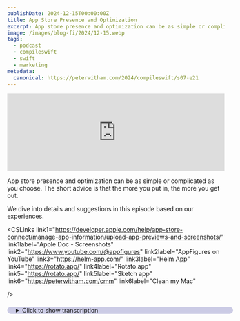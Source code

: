 ```yaml
---
publishDate: 2024-12-15T00:00:00Z
title: App Store Presence and Optimization
excerpt: App store presence and optimization can be as simple or complicated as you choose.
image: /images/blog-fi/2024/12-15.webp
tags:
  - podcast
  - compileswift
  - swift
  - marketing
metadata:
  canonical: https://peterwitham.com/2024/compileswift/s07-e21
---
```



<iframe
  width="100%"
  height="180"
  frameborder="no"
  scrolling="no"
  seamless=""
  src="https://share.transistor.fm/e/fcea3da7"
></iframe>

<Player />

App store presence and optimization can be as simple or complicated as you choose. The short advice is that the more you put in, the more you get out.

We dive into details and suggestions in this episode based on our experiences.

<CSLinks
  link1="https://developer.apple.com/help/app-store-connect/manage-app-information/upload-app-previews-and-screenshots/"
  link1label="Apple Doc - Screenshots"
  link2="https://www.youtube.com/@appfigures"
  link2label="AppFigures on YouTube"
  link3="https://helm-app.com/"
  link3label="Helm App"
  link4="https://rotato.app/"
  link4label="Rotato.app"
  link5="https://rotato.app/"
  link5label="Sketch app"
  link6="https://peterwitham.com/cmm"
  link6label="Clean my Mac"

/>

<details>
  <summary
    style="
     margin-top: 20px;
     margin-bottom: 80px;
     padding-left: 20px;
     border-radius: 10px;
     border-width: 1px;
     border-color: rgb(255,255,255,0.2);
     width: 100%;
     background-color: rgb(0, 0, 128, 0.2);
"
  >Click to show transcription</summary>

#### Transcription

<cite>Peter:</cite>
<time>00:02</time>
<p>What's up, everybody? Welcome to another episode of The Compile Swift Podcast. I'm your host, Peter Witham, and your other host is</p>
<cite>Geoff:</cite>
<time>00:09</time>
<p>Hi. I'm Geoff Pedo. I don't know.</p>
<cite>Peter:</cite>
<time>00:11</time>
<p>I think we'll just go with</p>
<cite>Geoff:</cite>
<time>00:12</time>
<p>I don't know why this was suddenly like The hardest question. I don't know how to introduce myself on this podcast. Yeah.</p>
<cite>Peter:</cite>
<time>00:18</time>
<p>This week, we are talking about App Store presence, which can be as simple or as complicated, I guess, as you want it to be. But there are some rules that you have to fall in line with and also just some pretty good common sense. So we're gonna dive into it here, but first of all, Geoff, we've gotta do the obligatory thing everyone does. What did you do this week, sir?</p>
<cite>Geoff:</cite>
<time>00:42</time>
<p>I've been finally getting back into developing some of the other apps that I have on the App Store ever since releasing Bark. That's kind of been my main focus. And, I've gotten a little bit back into updating black highlighter. How about you? I know that this is related to our topic.</p>
<cite>Peter:</cite>
<time>01:00</time>
<p>It is. So hold on to your hats, folks. This week, I shipped my update for job finder tracker 1.2. I know I know. It is months months overdue.</p>
<cite>Peter:</cite>
<time>01:12</time>
<p>I finally shipped it. And yes, that is what I've got to contribute to this week's conversation here because it is very very relevant to to some of the topic in which I updated screenshots and all sorts of things and and really tried to do a better job of it this time around. So let's start here. App Store presence. What what does it even mean, Geoff?</p>
<cite>Peter:</cite>
<time>01:36</time>
<p>What what what is App Store presence?</p>
<cite>Geoff:</cite>
<time>01:39</time>
<p>Yeah. So I think what we're calling App Store presence is basically, how does your app appear on the App Store? What are you telling users? What are you showing users to try and get them to download your app? There's some amount of this that falls under the bucket of App Store optimization, but also there's a lot of kind of what is just the bare minimum.</p>
<cite>Geoff:</cite>
<time>02:01</time>
<p>What are you having to or what are you showing to users? What do you have to show to users? What are you choosing to show to users? Kind of all of the the basics that you are to tell them about the app, and then at the next level, try to sell them on the app. And, hey, you should you should check out this app.</p>
<cite>Geoff:</cite>
<time>02:17</time>
<p>Here's why you should do that.</p>
<cite>Peter:</cite>
<time>02:18</time>
<p>Yeah. Now there are certain things, and and this is one of those, you know, again, you can put as little or as much effort into this as you want. However, there are certain requirements you have to fulfill, basically before Apple will even let you submit it for review, right. So, you know, there are some things here and we'll we'll go through them, but I'll just give you a very quick list and then we'll we'll talk about some specific subjects. Some are self explanatory, I think.</p>
<cite>Peter:</cite>
<time>02:48</time>
<p>So for example, right, there's some text elements naturally, right, that you will be expected to provide an app name. Now that app name is a free form text entry field, but you know you really don't want to use a name that somebody already has because it's gonna make it that much harder, and we've all seen in the store as well, right? People try to make twist and make them clever, and and I think my advice, and Geoff you may disagree, but my advice is it's kind of like domain names. Don't try and be clever, right, because if you don't make it obvious, number 1, it's less likely to come up in the search, and number 2, it's less likely for people to remember it. Right?</p>
<cite>Geoff:</cite>
<time>03:34</time>
<p>Make something that you can find. Make something that you can search for. You can definitely add additions to your to your app in the App Store. I mean so for example, Kineo is my app's actual name. It's the name that you'll see on my social media on the website for it and everything.</p>
<cite>Geoff:</cite>
<time>03:52</time>
<p>But in the App Store, it's Kineo flip book animations, because you wanna have a a little bit there even if a user is just picking it out of the list or they're trying to see it in search results that they're going, oh, yes, it's this Kineo versus maybe there's another Kineo out there, or maybe they see it in the list and they're like, well, I I don't know what Kineo is. Why would this be the kind of thing that I would want? So, yeah, I I would still say that your app name doesn't have to just be your name. You do want it to kind of be almost as much a first impression on the user as your app icon is.</p>
<cite>Peter:</cite>
<time>04:26</time>
<p>Yeah. Right. And if I remember rightly, the app name that you have in the store does not have to exactly match the app name that you would see on the icon in the home screen. Right? If I remember rightly.</p>
<cite>Geoff:</cite>
<time>04:41</time>
<p>Yeah. That's correct.</p>
<cite>Peter:</cite>
<time>04:43</time>
<p>Now, you know, don't go making them 2 completely different things because you might get dinged for that. But, so for example, right, your app name might be job finder tracker. Don't bother using it. I've already used it. On the icon, I could just have like job tracker or something like that, right, to give you an example.</p>
<cite>Peter:</cite>
<time>05:01</time>
<p>So the next one, I actually didn't use, previously, but I've used it this time around, which is the subtitle. It is an optional one and I've seen people kind of use it for almost like a short tagline because you're only allowed 30 characters on both of these, by the way. Right? But I this is the first time I bothered to put in a subtitle. What about you?</p>
<cite>Peter:</cite>
<time>05:25</time>
<p>Do you always put a subtitle in?</p>
<cite>Geoff:</cite>
<time>05:28</time>
<p>I I always, 100% of the time, use a subtitle. It is basically just another thing that shows up on almost every case where you're seeing your app's name. And so it's just another way of letting people know, yes. Hey. This is the app that you're looking for.</p>
<cite>Geoff:</cite>
<time>05:44</time>
<p>And we'll get into some of the ASO stuff later, but, your app name and app subtitle are very important for that as well.</p>
<cite>Peter:</cite>
<time>05:51</time>
<p>Yeah. And then the next one, super important, of course, is the description. Now you've got 4,000 characters for that, but my advice would be get in to the description. Everything you feel you need to get in there. Don't do more than you you need to, right.</p>
<cite>Peter:</cite>
<time>06:11</time>
<p>Don't try and fill it with stuff just to make it sound good or, you know, thinking that it's gonna work with ASO and and things like that, right. Because I feel like the the longer the description is, the more likely people might be to move on because, you know, you don't want to sit there and read paragraphs and paragraphs of text, but you should put in there, hey, list all the features, for example, right? But make it complement, I think, things like the the screenshots and or videos, which we'll talk about here briefly in a moment. I don't think you should, you know, don't don't go writing a book on this thing, right?</p>
<cite>Geoff:</cite>
<time>06:51</time>
<p>I I agree, but I disagree. And I'll say that I think that you should aim to fill as much of it as possible. That is I'm being very much a hypocrite in here because, especially some of my apps, like, black highlighter have very little in them. That is something that I want to work on. But I do think the answer is, a, do fill a lot of this out, but, b, make it easily skimmable.</p>
<cite>Geoff:</cite>
<time>07:14</time>
<p>Make it so that users can find the information that they want kind of quickly and easily. But you do wanna put a lot in there because, again, everything that you have on the app store is your chance to tell the user, hey, this is the app that you want. And so you can go in there and you can have, like, a frequently asked questions. You can have all of your list of features, like you said. You can have, you know, your business model, if that's important to to the user.</p>
<cite>Geoff:</cite>
<time>07:41</time>
<p>Like, oh, yeah. No. This is a subscription app. Like, all of that kind of stuff can be in there. Just I would say, you'll see this in a lot of other apps that you have kind of like these big titles or new lines that separate stuff or, you know, just ton of asterisks or something to to kind of call it out.</p>
<cite>Geoff:</cite>
<time>08:01</time>
<p>Have good, easily skimmable headlines. So that yeah. You're you're right in that you don't want to be reading it paragraph by paragraph and and reading a whole book in here. But if you have instead a set of chapter markers, then you can kind of hop directly to the part in the book that you want to.</p>
<cite>Peter:</cite>
<time>08:19</time>
<p>Yeah. Or, you know, another good one is bullet lists. Right? If you can get, you know, maybe at the front, now that I think about it, you know, at the top maybe put a list a bullet list of all the super important key things and then if there are some that you really want to focus on, you know, go into a few some details underneath maybe something like that. But it actually is surprising how quickly you could fill 4,000 characters if you tried.</p>
<cite>Peter:</cite>
<time>08:46</time>
<p>Right?</p>
<cite>Geoff:</cite>
<time>08:47</time>
<p>Yeah. Exactly.</p>
<cite>Peter:</cite>
<time>08:48</time>
<p>Same that there's another one here, what's new. Now the what's new I obviously tend to think of as, hey, what's new in this release, right? So whilst you've got 4</p>
<cite>Geoff:</cite>
<time>08:59</time>
<p>That's what it is.</p>
<cite>Peter:</cite>
<time>08:59</time>
<p>Yeah. Whilst you've got 4,000 characters, you know, unless you've done massively extensive work, I would imagine you're probably not gonna, you know, overfill this thing, right. So by all means highlight the new things. Like, for example, in my job find a tracker app, I've just added an import resume feature, but I would highlight I would use the what's new to highlight, hey, this is a this is a big deal, right, in this release, things like that. You know, what I don't like to see is, and you see this on a lot of apps, not gonna name any, but many of the ones a lot of people use, every time it's like bug fixes.</p>
<cite>Peter:</cite>
<time>09:43</time>
<p>It's nice that you're telling the user, hey, I fixed a bunch of bugs but it's not really making the user go, oh, this is great. I I gotta get this. Right? You know, it's like a wasted opportunity there is what I think. Hey, folks.</p>
<cite>Peter:</cite>
<time>09:56</time>
<p>If you like what you're hearing in this podcast and you wanna help this podcast to continue going forward and having great guests and great conversations, I invite you to become a Patreon supporter. You can go to patreon.comforward/compile swift where you will get ad free versions of the podcast along with other content.</p>
<cite>Geoff:</cite>
<time>10:16</time>
<p>Yep. I I do think that the reason you see that and and kind of, part of this one and and why I'll say this one is less important is this is something that at most is going to be seen by people who already use your app. It's very rare that somebody who has not downloaded your app is going to look at these release notes at all. And even the people who do have your app, in a lot of cases, most people have just automatic updates turned on, and so they won't see these notifications either. Yeah.</p>
<cite>Geoff:</cite>
<time>10:47</time>
<p>I think it's good to write them so that if people are really worried about a specific feature or a specific bug, they can go and look and find that information if they need to. So I think there is a benefit to having something here, for kind of your most dedicated users. But I since this isn't really seen as kind of the main presence of your app, I do think it's it this would be if you have to find somewhere to Slack on a little bit, this might be a place to to</p>
<cite>Peter:</cite>
<time>11:19</time>
<p>Yeah. Now I I I agree that, you know, let's say for example, that you've got some bug, right, your your app has a login system and there was some bug that made it difficult for users to log in in the last version and you fixed it in this one and you've got a lot of reviews or a lot of complaints mentioning it, that is a good place to point out, hey, look, you know, bug fix hugely fixed this login bug, right. So, you know, take advantage of it there, especially, like I say, if you've got a bunch of reviews or something or, you know, requests for features from users, that is a good place to to put them in there and and buy yourself some goodwill. Right?</p>
<cite>Geoff:</cite>
<time>12:06</time>
<p>And and I think that the there is a benefit to writing these even if it's not the app store that you're writing them for. You can also obviously have these notes on your website. You can link to them from your social media. And so it's it's good to have these additional release notes just so that you can tell your users about them, but it may not necessarily be something that you're super gonna be highlighting on your App Store page itself.</p>
<cite>Peter:</cite>
<time>12:30</time>
<p>Like, for example, I'm sure many of us do this. Right? I have a file. I think it's just a text file. I keep the, you know, the what's new and the release notes and all that kind of thing.</p>
<cite>Peter:</cite>
<time>12:43</time>
<p>I keep them all for all the previous versions so that I can reference back to it myself, you know. Sometimes it can be like, oh shoot, when did I fix that? Okay. Yeah, it was version 1.7. The next one is, another, you know, important one with a with I think an interesting character limit.</p>
<cite>Peter:</cite>
<time>13:03</time>
<p>So it's keywords and you've only got a 100 characters. Now you can put in here anything you want as a keyword, but a 100 characters fills up super quick. Now, I do understand this is a good way to prevent keyword spam and trying to hijack other people's apps by copying what they've done or, again, trying to be clever. Right? But I actually find a 100 characters because I went through this yesterday when I was filling in the details for the update for my app.</p>
<cite>Peter:</cite>
<time>13:36</time>
<p>A 100 characters is not a lot of keywords at all. Right?</p>
<cite>Geoff:</cite>
<time>13:39</time>
<p>Yeah. And that's especially so considering that when you're entering in these keywords, they've all gotta be comma separated. And those commas count in characters too.</p>
<cite>Peter:</cite>
<time>13:49</time>
<p>And the space after the camera. The space after the comma.</p>
<cite>Geoff:</cite>
<time>13:52</time>
<p>Well, don't don't don't include the space after the comma. That's that's the answer there. Don't don't include them. There are a lot of ways to kind of optimize this. I think one of the resources that we'll link to later is going to kind of have some of that information for you.</p>
<cite>Geoff:</cite>
<time>14:07</time>
<p>But yeah, there are ways to optimize this keyword list, but at the same time it is very limited by design, and you kinda have to find ways to get around that.</p>
<cite>Peter:</cite>
<time>14:17</time>
<p>Yeah. Yes. So when I was doing mine, I was testing out at all and and we'll get into some of that later, but, it was suggesting keywords based on, you know, essentially what I'd filled in already, the description and everything else. So what its suggestions were really good, but I couldn't use all of the really good ones because they just couldn't get them all in there and at the same time it it had put a space after the comma and then I realized I was like, oh wait, if I take those out they're still perfectly, legitimately work as keywords and I've captured back some characters. You know, whereas the reason I say it like that is, like, in the web world and things like that, I tend to put a space after them because it doesn't matter.</p>
<cite>Peter:</cite>
<time>15:06</time>
<p>Right? So so, yeah, I that one bit me and I got okay. I only got one extra word in, but hell, that could make all the difference. Right?</p>
<cite>Geoff:</cite>
<time>15:15</time>
<p>I I I know another important one that a lot of people overlook is, don't plural ize your keywords. Mhmm. Don't have barcodes in there when barcode would work fine. That's that's an extra s character that you can save for somewhere else.</p>
<cite>Peter:</cite>
<time>15:30</time>
<p>Yeah. And and that's another one where in the web world, it used to train your brain to think the other way. Put barcodes to cover barcodes and barcode. Right? So, again, when I started doing this, I I came in.</p>
<cite>Peter:</cite>
<time>15:45</time>
<p>I'm like, oh, yeah. Keywords, web, da da da, and then very quickly realized, nope. Don't need to do any of that.</p>
<cite>Geoff:</cite>
<time>15:51</time>
<p>So those are some of the the basic fields that you have for your app. And then you gotta get into some of the slightly more complicated, more calculated parts of your app presence. And these two things are kind of like a survey driven feature, and those are the privacy nutrition label and the age rating of your apps. And for both of these, you kinda go into a section in App Store Connect and Apple just asks you a ton of questions. They go, do you share any data with 3rd parties?</p>
<cite>Geoff:</cite>
<time>16:21</time>
<p>Do you collect any data in the first place? What kinds of data do you collect? What do you do with them? Is it shared with other apps? Is it mingled with other apps?</p>
<cite>Geoff:</cite>
<time>16:32</time>
<p>Is it connected in any way to the user's actual identity? We'll ask you a ton of those questions. That's for the privacy nutrition label. For the age rating, they'll do stuff like, does your app have any simulated gambling, simulated violence, that kind of thing? And, basically, you'll answer all of these questions, and then Apple will give you a final result at the end of them, whether that's your age rating, you know, it's, oh, it's a 4 plus app versus a 17 plus app versus whatever.</p>
<cite>Geoff:</cite>
<time>16:59</time>
<p>Your privacy nutrition label, it's a lot more complicated. It'll say, like, here's the individual bits of data that you collect, that kind of thing. But these are very much tools that you only have to go through them once per app, and then if anything major changes, you know, you can't. Oh, yeah. My app is totally innocent, and it's it's 4, and then you turn it into a blackjack app the next update.</p>
<cite>Geoff:</cite>
<time>17:19</time>
<p>Apple will go, hang on a minute. This isn't a 4 plus app anymore. But by and large, you don't have to update, or you don't have to touch this again once you've done it the first time.</p>
<cite>Peter:</cite>
<time>17:27</time>
<p>And I really like the way that they've done that because it takes a lot of the ambiguity out of it, takes a lot of the guesswork for for maybe some people just don't know. Right, these answers. And, by giving you a series of questions and then essentially generating this for you, I think is a really nice way to do it. I'd love to see, you know, other things, come along this route because it just simplifies it and it also gives me, as the potential downloader purchaser in the store, a standard way of reading and seeing these things, you know, across all the apps that I'm comfortable with and certainly gives a great feeling of trust as well, right. Now you're quite right as you point out, you know, hey, just like with anything else, if you intentionally or unintentionally make a mistake or try to scam the system, Apple will more than likely let you know at some point.</p>
<cite>Peter:</cite>
<time>18:31</time>
<p>And you know, like I say, I love the way they do these, especially because a lot of it can sound if you're new to doing these things or maybe not very experienced about publishing apps, a lot of it can sound really intimidating when you read through and you're like, oh, this just sounds pretty heavy duty, right? So just doing these questionnaires, and getting through them very quickly, I find is actually a really good way and in some ways a lot easier to get along with than than say like some of the Google Play Store.</p>
<cite>Geoff:</cite>
<time>19:02</time>
<p>Yeah. And contrary to, some of our other experiences with, developer tools, these are very good at having a lot of nice documentation and really explaining everything that you need to know. You get in there and you're like, okay. Well, what does tracking mean? And they have a ton of documentation of, like, okay.</p>
<cite>Geoff:</cite>
<time>19:23</time>
<p>Well, this is the exact thing by we mean by tracking or by collecting or by whatever. This is what we mean by user data versus identity data, rough location versus precise location, that kind of thing. That they are very good at saying, no. This is exactly what you're collecting or this is exactly what you're not collecting, and helping you to answer these questions. It's not something where they're like, well, I don't know.</p>
<cite>Geoff:</cite>
<time>19:45</time>
<p>Just put in whatever and, well, maybe you got it right, maybe you didn't,</p>
<cite>Peter:</cite>
<time>19:48</time>
<p>and we're only gonna figure</p>
<cite>Geoff:</cite>
<time>19:49</time>
<p>this out at review time. Yeah. Yeah. I think once you've you know, a lot</p>
<cite>Peter:</cite>
<time>19:53</time>
<p>of this, once you've done it a couple of times, you you get the flow and feel pretty pretty confident with it and, you know, you know what's coming. And also once you've done this once and passed app review, you know, from then on out you're, for the most part, probably tweaking. Right? And so you you've only got to do this hard work once, but next time you do some other app or whatever, you you know, this becomes very comfortable very quickly. And there are some third party tools out there, again, we'll talk about them later, that help you work with a lot of this stuff.</p>
<cite>Peter:</cite>
<time>20:31</time>
<p>So you don't have to necessarily do it in App Store Connect, but I think, it is, you know, it's worthwhile doing it in App Store Connect to begin with when you're first starting out and learning learning the portal and learning how this works, but again we'll talk about that a little bit later on. What's up everybody? I want to tell you about CleanMyMac by Macport. Now I have been using this for years, So many years that I don't even remember at this point. But if you're a Mac user and you don't have this tool, trust me, you need it.</p>
<cite>Peter:</cite>
<time>21:07</time>
<p>So let me tell you what you can do with this. Now, when I open up the application, not only is the UI absolutely gorgeous but I've run SmartCare and all I got to do is open the app, click on SmartCare and hit the scan button. Now, when I do that, what's gonna happen it's gonna analyse my system and it's gonna go through and it's gonna look for junk. It's gonna check to make sure that I don't have any malware or anything like that on my Mac. It's gonna run some performance checks.</p>
<cite>Peter:</cite>
<time>21:39</time>
<p>It's gonna go through and check for application updates and then it's also gonna give me the option to look at what I would call the clutter on my machine, kind of my files, right? The stuff that that I put there and I'm not kidding you every time I run this and I run this at least once a week, it will find at least a couple of gigs worth of junk files to clean out. And all I gotta do is to tell it go ahead and run and it'll clean out the junk files. The other day when I ran it, it found 6 gig of files and believe me when I tell you I am meticulous about keeping junk off of my machine and it will just find this stuff splattered all over different folders and then it'll run the performance checks like I say and it'll just look and see if there's anything that it thinks needs to be done. It'll let me know about any app updates and I can just have it update them for me.</p>
<cite>Peter:</cite>
<time>22:36</time>
<p>Now on top of that, there are other tabs. There's the cleanup tab and it'll go in there and you can tell it to do various cleanup operations for you. Again, it's gonna run an analysis. As developers, we all know about Xcode and how much space it takes up, but you will be amazed about the amount of files that can build up and caches over time that you just don't think about and you know, they just don't clean themselves up very well and again, it'll go through there and save me gigabytes of space. It's absolutely unbelievable.</p>
<cite>Peter:</cite>
<time>23:12</time>
<p>The performance tab is fantastic. It'll run things like flushing the DNS for me and it'll run the maintenance scripts. It'll check disk permissions for issues there and all of those things to give you every ounce of performance out of your machine. And if all of this sounds good to you and it should if you're a Mac user, like I say, I consider this like one of my first installs. You can go to petawhidham.comforward/cmm and that's gonna jump you to the right spot where you can go in and you can try out CleanMyMac.</p>
<cite>Peter:</cite>
<time>23:45</time>
<p>You'll get a 7 day free trial. Personally, like I say every time they bring out a new version, it's an instant upgrade for me. So again, go to peterwedham.comforward/ cmm and get started with Clean My Mac today. So let's move on to the visuals and, you know, you've got I think you've got some pretty good options here. So we'll sort of break these down between us.</p>
<cite>Peter:</cite>
<time>24:13</time>
<p>First one, first real obvious one, we'll all have seen them, screenshots. Now, you can do up to 10 screenshots. They have simplified this process over time. It used to be that you had to provide a whole bunch of different sizes for a whole bunch of different devices and, of course, as the iPhone range grew and the iPad range grew, you know, it got to be a real frankly pain in the butt because you're like, oh my god because you have to, you have to very much meet the requirements here even down to the pixel size of the file, which believe me folks, it sounds easy to begin with, but I I don't know about you, Geoff, but I've done this so many times in the past, then you upload them and you're like, ah, crap. I'm I'm like 1 pixel off in in one direction and it won't accept you.</p>
<cite>Geoff:</cite>
<time>25:05</time>
<p>And and and yeah. And it was it wasn't even just pixels. It was like the content of the images as well was always super weird. You know? If you, were doing even entirely custom screenshots that have, you know, the text over them, and they've got the backgrounds to them.</p>
<cite>Geoff:</cite>
<time>25:23</time>
<p>And then you have, like, your app framed inside of a phone on the thing. One of the things that they would ding you for is, oh, well, on your large size images, you have the notch on your iPhone. And then on small size images, you also still have the notch because you just copied and pasted them. And, oh, actually, the small size image, it needs to have the whole, like, little forehead icon. You can't show, a notched iPhone on the smaller screen size.</p>
<cite>Geoff:</cite>
<time>25:49</time>
<p>And it was just like, why do we have to do all of these? And, it was even more hilarious on the iPads where it was, like, okay. Well, the iPad looks almost identical if you, like, simplify it enough. It looks almost identical between the 2, as long as you just, like, don't ever show the bottom of the iPad. And so that was the trick that I got away with for the longest time.</p>
<cite>Geoff:</cite>
<time>26:11</time>
<p>It's just, like, oh, yeah. You're just showing the top part of the iPad, and you cut off the bottom so that they can't see that you don't have a home button. And, it it works it works great for that. I was</p>
<cite>Peter:</cite>
<time>26:20</time>
<p>gonna say yeah. People tend not to notice, like, you know, where the power button is on the side and the volume buttons. But as soon as you start putting in the home button on devices that don't have the home button or the reverse, yeah, suddenly people get real touchy about this.</p>
<cite>Geoff:</cite>
<time>26:40</time>
<p>Yeah. And so yeah. Thankfully, that is now no longer the case per device family, I guess. So you need 1 screenshot size for the iPhone, 1 screenshot size for the iPad, 1 screenshot size for the Apple Watch. Presume the same is true for the Mac and tvOS.</p>
<cite>Geoff:</cite>
<time>26:59</time>
<p>I don't have any tvOS app. I don't know.</p>
<cite>Peter:</cite>
<time>27:01</time>
<p>Yeah. I don't know. Does anyone have any TV?</p>
<cite>Geoff:</cite>
<time>27:06</time>
<p>For those kinds of device families, yeah, you only need 1 screenshot size per device. Yeah.</p>
<cite>Peter:</cite>
<time>27:11</time>
<p>So thank you.</p>
<cite>Geoff:</cite>
<time>27:12</time>
<p>That is significantly nicer in terms of getting that done at the end of the what is often a a long development.</p>
<cite>Peter:</cite>
<time>27:19</time>
<p>Yeah. No. I don't know about you, but I sort of, you know, learned the hard way to be like, okay. What I need to do is just start. In my case, I use Affinity Designer and Sketch.</p>
<cite>Peter:</cite>
<time>27:32</time>
<p>So I made myself the pixel perfect templates and I go to those every time and so it's like here's my space, fit them in there, great, You know, export 1 to 1. I should be good to go. You know?</p>
<cite>Geoff:</cite>
<time>27:47</time>
<p>Yeah. And and, yeah, that that is my tip as well. I I know we're gonna get into tools a little bit later. But, yeah, it's you can, in theory, and what Apple even, like, originally said, like, you should do is just take a screenshot of your app and upload that. It's, a, much harder to do, honestly, and, b, like, it doesn't look as good, as just taking your screenshots at whatever size you want, putting them into a design tool like Sketch or Figma or Affinity Designer or whatever.</p>
<cite>Geoff:</cite>
<time>28:21</time>
<p>And and kind of just, you know, placing them pixel perfect. How you do there? Add whatever text, add whatever backgrounds, add whatever that you want in these, to do it that way rather than just try to, you know, take a bunch of screenshots. It honestly is easier. You're gonna get better results, and I it's gonna be nicer overall to just do screenshots in a design tool than to do them in</p>
<cite>Peter:</cite>
<time>28:47</time>
<p>your app. And also because depending on the app or game or, you know, sort of using app in a very broad sense here, It may not be possible to get screenshots that really tell the story of what the app does and how it does it. Right? I mean, okay, if you've got, you know, like your app has a form, by all means do a screenshot of the form. It's pretty self explanatory.</p>
<cite>Peter:</cite>
<time>29:10</time>
<p>Right? But it doesn't, for example, say, you know, why am I doing this? Right? So, yeah, on the surface, images and and also, videos, you can have 3 of those, sounds very simple to do and and, yeah, in a sense, you you can do it and fail very easily, but to tell a story from those or to to convey whatever you're looking to convey functionality, whatever, it's actually a lot harder than than you think, which is where it circles back to again like I was saying about that description, right. Try to use them together, right, you know, maybe your bullet list in your description is your screenshots with more details underneath.</p>
<cite>Peter:</cite>
<time>29:55</time>
<p>Try to make them work together. Right?</p>
<cite>Geoff:</cite>
<time>29:58</time>
<p>Now you mentioned the app preview videos. These are an additional thing that you can offer in the app, and that's just some quick short same dimensions as your screenshots, but short I think up to a minute videos. I should look that up before I say that. Hold on.</p>
<cite>Peter:</cite>
<time>30:14</time>
<p>I wanna say 30 seconds, but</p>
<cite>Geoff:</cite>
<time>30:16</time>
<p>The videos that you provide, they're the same dimensions as your screenshots, but you have a minimum length of 15 seconds and a maximum length of 30 seconds, and you kind of just have to show your app in use there. Now the difference between these and the screenshots is that they are way more strict with the app previews about what you can actually show in an app preview. So in this case, it is kind of a lot better to really just have a recording of your app rather than try to do anything too super custom in your app preview.</p>
<cite>Peter:</cite>
<time>30:50</time>
<p>Yeah. I mean, don't don't make a Hollywood trailer. Right? Yeah. You know</p>
<cite>Geoff:</cite>
<time>30:56</time>
<p>I I I know that there's there's a ton of stories out there. I have some that are hilarious that I I can't retell, but, also some horror stories of, you know, I think it was the Halide devs that had somebody hold the phone in in, like, a split second of their trailer thing. And it's just like a hand holding the phone, and Apple was just like, nope. We're gonna block your whole release because of this one second thing of somebody holding the phone. And it was just like, no.</p>
<cite>Geoff:</cite>
<time>31:23</time>
<p>They they are way stricter about what you can and cannot show in an app preview than they are in, a Yeah.</p>
<cite>Peter:</cite>
<time>31:31</time>
<p>It's interesting. Right? I think the advice there, yeah, probably would be, you know, show the app. You know, just show the app, show what it does, get out of there before you get in trouble. And then, you know, the the last visual here, it may sound obvious, but, the app icon, right, you know, hey, you've got the app icon in the app, right, in your Xcode project.</p>
<cite>Peter:</cite>
<time>31:56</time>
<p>Make sure you have a really nice good clear quality image for your app icon because, hey, the first thing people are gonna do if they download your app is try and find the icon on their home screen. Right? So make it easy for them.</p>
<cite>Geoff:</cite>
<time>32:11</time>
<p>Okay. So after you have your basic presence, there's kind of this market of app store optimization where you're really saying, okay. I've got what I want to just tell people about the app, but how can I really sell people on the app? How can I promote my app to people who don't even really know what they're looking for? Who know that they want an app that kinda does this thing, but they don't know that they want my app?</p>
<cite>Geoff:</cite>
<time>32:37</time>
<p>How do I really get across to people, or how do I really get my app in front of people?</p>
<cite>Peter:</cite>
<time>32:43</time>
<p>Yes.</p>
<cite>Geoff:</cite>
<time>32:44</time>
<p>And, Peter, do you have any suggestions for where people might learn more about that?</p>
<cite>Peter:</cite>
<time>32:49</time>
<p>I do. Now, upfront, we we will both happily say we are not experts on this. If we were, we probably wouldn't be doing this. We'd be retired and rich somewhere. Right?</p>
<cite>Peter:</cite>
<time>32:59</time>
<p>Yeah. So there is a ton of different resources out there. I'm gonna highlight a few, you know, let's talk about images, first of all, for inspiration. So you can literally dive into search engine of choice, of course, and search for app store screenshots and things like that. However, there are a lot of places dedicated to showing good design, and one of the ones that I like and I'm a member of, although I don't put much on there, is dribble.</p>
<cite>Peter:</cite>
<time>33:27</time>
<p>And, we'll put link in the show notes because it's dribble but with some extra b's in it. It's the best way to to put that. And, you know, there's a lot of really good very talented designers on there and you can draw a lot of inspiration from that. Now, the other thing you can do here is, you know, go look at your competition or what you think your competition may be. So so how do you figure that out?</p>
<cite>Peter:</cite>
<time>33:52</time>
<p>Well, you know, the most obvious way is to say what what is my app? What does my app do? Now go search on the App Store or on the web for those kind of apps and see what they have done. Now don't just flat out copy them. Right?</p>
<cite>Peter:</cite>
<time>34:05</time>
<p>That's not gonna get you anywhere. If anything, it may get you in trouble, but you can certainly draw from what they have done, right. That that is a good resource. Find the ones where, you know, you resonate with it and they've done a good job and it's a very popular app, for example. And then also, you know, finding some of the things that maybe you don't wanna do.</p>
<cite>Peter:</cite>
<time>34:28</time>
<p>Now along with that, while we're talking about the visual side, remember some of the sort of the, you know, you it wouldn't hurt you to learn some basic design rules. Now for example, right, one that I think a lot of folks know but, you know, hey, there's a lot of folks who don't. Don't use a whole bunch of different fonts on your screenshots, right. Limited to Personally, I like to limit it to 1 or 2. I think 3 is is generally the acceptable limit.</p>
<cite>Peter:</cite>
<time>34:59</time>
<p>So, you know, learn some design skills. You don't have to get in-depth, but they're certainly gonna help you on the screenshot. As far as things again like keywords and descriptions, again look at your, you know, what you think is your competition, but also try it. Go to the App Store, search for put a search word in, see what's come comes back. If what comes back is nothing like your app, that's probably not a good search word to use, right?</p>
<cite>Peter:</cite>
<time>35:28</time>
<p>So learn from your own searching experiences.</p>
<cite>Geoff:</cite>
<time>35:31</time>
<p>Time for a break.</p>
<cite>Peter:</cite>
<time>35:32</time>
<p>Hey, everybody. It's Peter Whittam here from the Compulsory podcast. I'm gonna tell you about Setapp. Setapp is a service that provides a subscription fee of just $10 a month, and you get access to over 200 Mac applications and it's also available now on iOS as part of that deal. I use the service because it just has a ton of really good first rate apps that I use all the time.</p>
<cite>Peter:</cite>
<time>35:59</time>
<p>And for me it's invaluable as a developer to have access to tools for things like APIs, for planning projects, writing emails, writing documentation, and you get all of these things including database apps, all of that kind of stuff right there on the set app service for just $10 a month. You can use as many or as few applications as you need. If you're interested in checking this out, go to peterwhitham.competerwith am.comforward/setapp, s e t a p p. And you can see the details there. And it's got a link that you can go over and start using the service and see how it works out for you.</p>
<cite>Peter:</cite>
<time>36:40</time>
<p>I strongly recommend this to every Mac user.</p>
<cite>Geoff:</cite>
<time>36:44</time>
<p>Break time over.</p>
<cite>Peter:</cite>
<time>36:46</time>
<p>Yeah. Along with that, there are a mountain of tools out there. I've just started using 1, you know, I I'm trying a few and and, you know, maybe we'll we'll dive into them and talk about them in a moment. You know, take advantage of those tools. Of course, AI is another thing now that it's getting a lot of use and it can be useful for generating, I'm gonna say keywords.</p>
<cite>Peter:</cite>
<time>37:10</time>
<p>I'm not a big fan of using it just, you know, copy and pasting out of this AI chatbot for your text because as we've mentioned in a previous episode, everybody can spot the text right now that that AI tools has done and you're like, oh, yeah, you know, but you can use it, right, as a as somewhere to start from. So, you know, maybe take a chat tool, pick one of your choice, put in what you think is a good description and then let it work through it, right, and and see what it comes back with and adapt it. Another good one, very popular one, Grammarly, right, to make hey, you know, it's kind of important to get a good grammar. So Grammarly is a good one that I use for just checking the what I meant to say and what it actually says is the same thing, and things like that. So there's a lot to do in app store optimization.</p>
<cite>Peter:</cite>
<time>38:06</time>
<p>You can, you know, it's just like web optimization. You you can specialize on this thing forever, and you can even pay people. Nothing wrong with that, but I think it's a good idea for you to learn to do it yourself, and it's gonna be painful at first, and you probably won't get it right. It'll take a few hits, but that's why you can go back on your next release and tweak these things. So, you know, Geoff what are your your thoughts on this?</p>
<cite>Geoff:</cite>
<time>38:33</time>
<p>Yeah. As you said, neither of us are experts, but, I do know that there are experts out there that can help you with this kind of thing and help you learn this. You know, there are people out there who are sharing these these tips and tricks. I think my big 2 that I will reference is Ariel from Appfigures. He does a lot of both a YouTube channel and a lot of blog posts about, hey, here are some of the tips and tricks to kind of get your app to show up for the keywords that you want to get it to show up for.</p>
<cite>Geoff:</cite>
<time>39:04</time>
<p>Obviously, he has a vested interest in selling his tool, Appfigures, but he also does a lot of this conversation and stuff of, like, here's the things that you can do that are completely free, Don't have you don't have to be an Appfigures subscriber to to use any of this. It's just like, here's some of the basics. You know? A a lot of the things that we've already discussed, like, hey. Don't use plurals in your keywords list, are things that I picked up from his tips and tricks and and guides.</p>
<cite>Geoff:</cite>
<time>39:31</time>
<p>The other one that I'll I'll recommend maybe a little bit less tightly for our audience because it is more geared towards a larger company's type deal, is the RevenueCat Subclub podcast. Definitely, I would say go through there, look up the podcast titles and say which ones sound interesting or sound relevant to you, and go listen to them. Often, they'll have people on that are talking about, like, oh, you know, I'm doing this for my app store optimization, and, you know, I only had a small budget of $30,000. And so maybe that's a little bit less relevant to the people that are listening to this podcast, but there are definitely some out there that they have things that are are relevant to you and that you can definitely learn from for here's the tips and tricks that work for big companies, but they'll also work for small companies as well. But that one, I'll definitely say, like, don't just go listen to every single episode that they've got because a lot of them aren't going to be relevant.</p>
<cite>Geoff:</cite>
<time>40:30</time>
<p>But and and if you if they are relevant to you, patreon.com/ma'am.</p>
<cite>Peter:</cite>
<time>40:33</time>
<p>Yeah. I was because I'd like to have $30,000 budget on just about anything in life. Right? Yeah. Now I I do want to throw in one extra word of caution here and as we're recording this, we're just coming off of well, literally just come off of Cyber Monday.</p>
<cite>Peter:</cite>
<time>40:52</time>
<p>Right? It's just just wrapping up here in in the US. Mhmm. It's all too easy to convince yourself, you know, toolxyz is gonna magically solve this problem for you, and I I say that, with all due respect to all of these tools because over the past few days, while there's been deals going on and things like that, I've looked at a fair few of them and many of them are very good and but some of them are expensive. That's not to say that they're no good, you know, they're probably well worth what you're paying for them, but my word of caution here is that no tool will magically solve this problem for you and get it right.</p>
<cite>Peter:</cite>
<time>41:32</time>
<p>Like we have said about so many things in the past in other episodes, only you know what's what's right for your apps and what's gonna work for you and what and perhaps more importantly what you're comfortable with. So there's gonna be a lot of experimentation here. It's probably not gonna go great at first. What I try to go for is every time I do a new release is I just try to improve it in some way, and the best way to start there is, you know, Geoff, you alluded this earlier on, learning from what you did last time and how well that worked for you. Right?</p>
<cite>Peter:</cite>
<time>42:09</time>
<p>And comparing it, you know, maybe you've done this 4 or 5 times and tried a few different things. You know, what are those points that worked? What are the ones that didn't? And and just try to, you know, elaborate on it in, you know, a more successful way next time around. Any thoughts on that?</p>
<cite>Geoff:</cite>
<time>42:25</time>
<p>Yeah. Tools are not going to magically solve anything for you. Having an ASO tool is not going to magically make your app number 1 in all app store search results any more than a kitchen tool is gonna make you a Michelin chef. You have to have your knowledge, your expertise in order to kind of build this out, and then the tools can help you. And, yes, I'm I'm not, like Peter said, I'm not saying that these tools are worthless.</p>
<cite>Geoff:</cite>
<time>42:55</time>
<p>I'm saying don't go into expecting, oh, yeah. If I just sign up for this tool that I'm suddenly going to be making n 1,000 more dollars. It it is very much learn what works for you, what you can do, and then use the tools to help you. Yeah. There's a lot more advanced components inside of App Store Connect, and I've done some of these, and I you may have also done some of these, but, I'm gonna kinda list them, and then we can dig into specifics if we if we wanna talk about specifics.</p>
<cite>Geoff:</cite>
<time>43:26</time>
<p>The big one that I think Apple's really been kind of pushing lately, but it's also kind of one of the most complicated ones to get into, is the idea of having custom app store product pages. And this is having an entirely separate app store presence that users can be driven to through different ways of of, you know, whether it's a different link or a a different direction in the App Store. And this is saying, okay. I'm gonna build my main App Store presence that people, if they're just coming into the App Store without looking at anything, they're gonna see this version. That's what we've been talking about this entire time.</p>
<cite>Geoff:</cite>
<time>44:02</time>
<p>But what I could do is I could say I have a special App Store product page for people that are doing some specific thing. So, I think the kinda big obvious one might be, say you've got an app that has something to do with sports. Well, we're gonna have our main, like, just general sports product page, but then maybe we have a specific page just for baseball fans and our specific page just for soccer fans, that kind of thing, and say, this is the best app for baseball. This is the best app for sport, whatever sport you want to. And so you can kind of drive people to that and say, like, I know that these people are already interested in this sport, so let me show them the version of the app store that really sells them on why they should get this app for this sport.</p>
<cite>Geoff:</cite>
<time>44:45</time>
<p>Something that they added to this this year is now if your user downloads the app from one of those product pages, you'll actually get a link that is opened the first time that you launch the app, and you can change your app around based on what product page they came from. So say you know, hey. This user likes baseball more than anything else. When they launch the app for the first time, you can go ahead and set them up for their specific sport so that they are taken immediately into the part of the app that you know that they're gonna want because that's the version of the app that got them to or now kind of akin to this is what they call product page optimization. I think a lot of people are gonna know this more as just AB tests, where this is going back towards your generic App Store presence.</p>
<cite>Geoff:</cite>
<time>45:33</time>
<p>But what's happening is that you can provide up to 3 different versions of your main App Store page, and Apple will give different ones to different people at random. And what you'll see is you're able to tell, hey. What version of my App Store page is getting more downloads, is getting more views, is getting more people to look at it? And so in that way, you can kind of set up multiple different versions of your page and see which version works best. And that allows you to kind of have more insight into what is or is not working.</p>
<cite>Geoff:</cite>
<time>46:07</time>
<p>And so we talked earlier about, like, making incremental improvements over time to your App Store page. This can be one way of making those incremental improvements without completely ruining every version of your page if you end up doing something that actually doesn't work. Now it's worth noting that as opposed to the custom product pages, there is a little bit more of a limitation with the AB tests. You really only can change in your AB tests the app icon and your app screenshots and previews. You really only get to change a little bit of the visual style of the thing.</p>
<cite>Geoff:</cite>
<time>46:39</time>
<p>You don't get to add new keywords. You don't get to have a completely custom description. You don't get to have any of that kind of thing. It is really just little tiny tweaks in trying to see which version of the app kinda draws people in a little bit more. And then there's 2 somewhat similar features that are about promoting your app outside of your app page entirely, and that is in app events and featured in app purchases, which is providing information about specific parts of your app.</p>
<cite>Geoff:</cite>
<time>47:09</time>
<p>And so in app events are, hey. We've got some special thing going on, whether that's something in the real world or something in the app, and we want to promote our app in relation to that event rather than promoting our app directly. So, for example, maybe you have a sale going on in your app. You know, it's it's like we said earlier, Cyber Monday. Maybe you wanna say, hey, everything in our app is on sale, and we're going to promote this sale rather than specifically our app.</p>
<cite>Geoff:</cite>
<time>47:40</time>
<p>And so this is a way that you can have your individual events show up in the app store separately from your app as a whole. Alongside that same thing, you have additionally featured in app purchases. So you could say, hey, here's this feature that you unlock if you get this in app purchase. You can sell that feature separately from your app as a whole, and if users see that in app purchase in their search results, then they're able to purchase the in app purchase right there from the App Store, and then get the app and the app will already have your purchase made. So for example, you could say, hey, my subscription unlocks feature x.</p>
<cite>Geoff:</cite>
<time>48:20</time>
<p>And if somebody goes and they're searching in the App Store for feature x, they could go, oh, well, I'm clearly gonna want that feature. Why don't I go ahead and subscribe now and then get the app and they're already subscribed in the app?</p>
<cite>Peter:</cite>
<time>48:31</time>
<p>Folks, take advantage of these. Now I do wanna say though, there are requirements for these. Right? Just like with everything else, so go check them out because what I fell foul on, I created everything I thought I needed and everything was great and the one thing that I didn't do that was the reason that Apple wouldn't accept it, I didn't supply a deep link direct to the event in the app that I was talking about.</p>
<cite>Geoff:</cite>
<time>49:00</time>
<p>Yeah. For both for both of these, you do need to supply a couple extra things. You need to supply some new images. You need to supply some new icons. For in app events, you need to supply a deep link for the in app purchases.</p>
<cite>Geoff:</cite>
<time>49:11</time>
<p>You actually have to hook up something differently with StoreKit. There are yeah. So there are these additional requirements, but they are nice. And yeah. Definitely, you should take advantage of these more because it's literally just extra ways your app could show up in the search results.</p>
<cite>Geoff:</cite>
<time>49:25</time>
<p>And you always want more ways to do that. I, myself, I've only done the featured in app purchases. I know I totally should have done more featured in app purchases with Bark for the Apple Wallet thing, because that was something that people really wanted. I should have been like, oh, yeah. Bark unleashed and, like, really sell.</p>
<cite>Geoff:</cite>
<time>49:42</time>
<p>Hey. This has Apple Wallet export and really sell just like if people are looking for Apple Wallet, they're gonna see the Bark Unleashed subscription and then go through that. That would be a good idea. I've done the featured in app purchase for black highlighter. It's it's worked.</p>
<cite>Geoff:</cite>
<time>49:58</time>
<p>I mean, it's it's definitely another way of people getting access to this. So, yeah, that is that is something that I need to continue to do in bark. I think I'm also gonna do a bark in app event for New Year's just to be, like, all of the people whose New Year's resolution is get organized. Maybe they want a thing to organize all their barcodes. Definitely just having these extra ways to kind of get in front of people in the App Store, super useful.</p>
<cite>Geoff:</cite>
<time>50:23</time>
<p>Take advantage of them when you can. It's free. Yeah. Now do it.</p>
<cite>Peter:</cite>
<time>50:27</time>
<p>So this may sound like a lot of work, and it is. And, you know, some of you may be thinking, well, should I bother? And the answer is, yes. Yeah. You absolutely should.</p>
<cite>Peter:</cite>
<time>50:37</time>
<p>Key thing is, you know, do your basic homework first. Right? Go through and do all the stuff we'd spoke about at the beginning that you may not need to touch some of that stuff ever again or rarely. So, you know, it pays off there. Taking it up to this next level and doing these these extra things here that Geoff's talking about, yes, you know, you could say, well, it's a lot of effort and and yes, it could be optional.</p>
<cite>Peter:</cite>
<time>51:04</time>
<p>Yeah. But that's it. That that's what we got for you. I'm hoping folks the the takeaway you get here from the last 2 or 3 episodes where we've covered different parts of this whole app process. Right?</p>
<cite>Peter:</cite>
<time>51:17</time>
<p>You know, again, you know, development's part of it. All this is the other stuff. Right? I hope that, you know, you you listen to all these episodes and take away that you will be rewarded based on on how much of this you, you know, take into account and try to do a good job on. I say try to do a good job, you know, any level of effort is better than doing nothing, Right?</p>
<cite>Peter:</cite>
<time>51:40</time>
<p>Simple as that. But we want you to have a good experience and especially for those folks getting started, maybe people in particular who've never released their first app. We feel like we've given you a good sensible place to, you know, take lots of notes and think about it. Right? Play these episodes a few times maybe.</p>
<cite>Peter:</cite>
<time>51:59</time>
<p>With that, Geoff, I think we've covered this. So, where can folks find you?</p>
<cite>Geoff:</cite>
<time>52:04</time>
<p>You can find everything everything about me that you need to know at cocoatype.com, including the latest demos.</p>
<cite>Peter:</cite>
<time>52:11</time>
<p>And you can find everything me at Peterwitham.com , and you can find this podcast at compileswift.com and compileswift on all the networks. That's it folks.</p>
</details>
